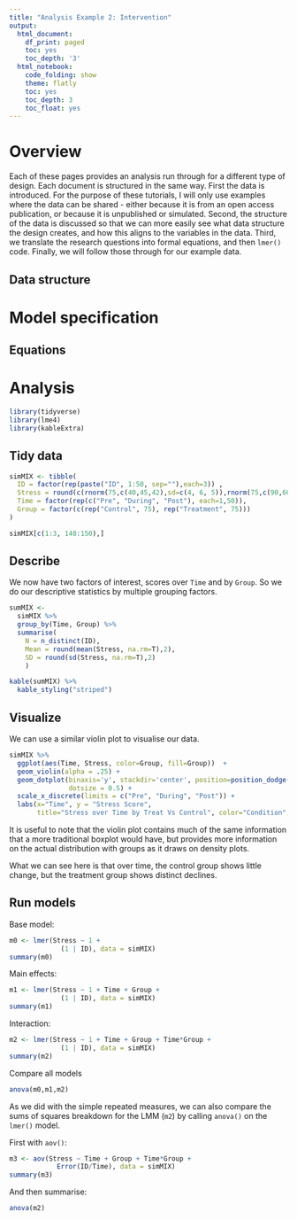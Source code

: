 ```yaml
---
title: "Analysis Example 2: Intervention"
output:
  html_document:
    df_print: paged
    toc: yes
    toc_depth: '3'
  html_notebook:
    code_folding: show
    theme: flatly
    toc: yes
    toc_depth: 3
    toc_float: yes
---
```


# Overview
Each of these pages provides an analysis run through for a different type of design. Each document is structured in the same way. First the data is introduced. For the purpose of these tutorials, I will only use examples where the data can be shared - either because it is from an open access publication, or because it is unpublished or simulated. Second, the structure of the data is discussed so that we can more easily see what data structure the design creates, and how this aligns to the variables in the data. Third, we translate the research questions into formal equations, and then `lmer()` code. Finally, we will follow those through for our example data.

## Data structure

# Model specification

## Equations


# Analysis

```r
library(tidyverse)
library(lme4)
library(kableExtra)
```


## Tidy data
```r
simMIX <- tibble(
  ID = factor(rep(paste("ID", 1:50, sep=""),each=3)) ,
  Stress = round(c(rnorm(75,c(40,45,42),sd=c(4, 6, 5)),rnorm(75,c(90,60,20),sd=c(6, 10, 5))),0),
  Time = factor(rep(c("Pre", "During", "Post"), each=1,50)),
  Group = factor(c(rep("Control", 75), rep("Treatment", 75)))
)

simMIX[c(1:3, 148:150),]
```

## Describe

We now have two factors of interest, scores over `Time` and by `Group`. So we do our descriptive statistics by multiple grouping factors.

```r
sumMIX <- 
  simMIX %>%
  group_by(Time, Group) %>%
  summarise(
    N = n_distinct(ID),
    Mean = round(mean(Stress, na.rm=T),2),
    SD = round(sd(Stress, na.rm=T),2)
    )
```

```r
kable(sumMIX) %>%
  kable_styling("striped")
```

## Visualize

We can use a similar violin plot to visualise our data.

```r
simMIX %>% 
  ggplot(aes(Time, Stress, color=Group, fill=Group))  + 
  geom_violin(alpha = .25) + 
  geom_dotplot(binaxis='y', stackdir='center', position=position_dodge(1),
               dotsize = 0.5) +
  scale_x_discrete(limits = c("Pre", "During", "Post")) +
  labs(x="Time", y = "Stress Score", 
       title="Stress over Time by Treat Vs Control", color="Condition", fill="Condition")
```

It is useful to note that the violin plot contains much of the same information that a more traditional boxplot would have, but provides more information on the actual distribution with groups as it draws on density plots.

What we can see here is that over time, the control group shows little change, but the treatment group shows distinct declines.

## Run models
Base model:

```r
m0 <- lmer(Stress ~ 1 +
             (1 | ID), data = simMIX)
summary(m0)
```

Main effects: 
```r
m1 <- lmer(Stress ~ 1 + Time + Group +
             (1 | ID), data = simMIX)
summary(m1)
```

Interaction:
```r
m2 <- lmer(Stress ~ 1 + Time + Group + Time*Group +
             (1 | ID), data = simMIX)
summary(m2)
```

Compare all models
```r
anova(m0,m1,m2)
```


As we did with the simple repeated measures, we can also compare the sums of squares breakdown for the LMM (`m2`) by calling `anova()` on the `lmer()` model.

First with `aov()`:

```r
m3 <- aov(Stress ~ Time + Group + Time*Group +
            Error(ID/Time), data = simMIX)
summary(m3)
```

And then summarise:

```r
anova(m2)
```


